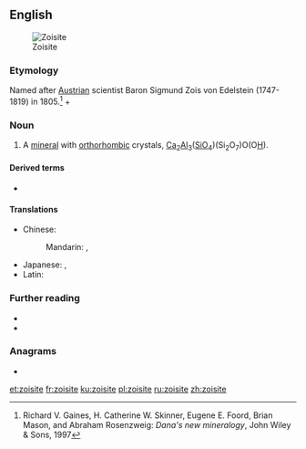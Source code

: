 ==English==
{{wikipedia}}
[[Image:Zoïsite.jpg|thumb|Zoisite]]

===Etymology===
Named after [[Austrian]] scientist Baron Sigmund Zois von Edelstein (1747-1819) in 1805.<ref>Richard V. Gaines, H. Catherine W. Skinner, Eugene E. Foord, Brian Mason, and Abraham Rosenzweig: ''Dana's new mineralogy'', John Wiley & Sons, 1997</ref> + {{af|en|-ite}}

===Noun===
{{en-noun}}

# {{lb|en|mineral}} A [[mineral]] with [[orthorhombic]] crystals, [[calcium|Ca]]<sub>2</sub>[[aluminum|Al]]<sub>3</sub>([[silicon|Si]][[oxygen|O]]<sub>4</sub>)(Si<sub>2</sub>O<sub>7</sub>)O(O[[hydrogen|H]]).

====Derived terms====
* {{l|en|clinozoisite}}

====Translations====
{{trans-top|mineral}}
* Chinese:
*: Mandarin: {{t|cmn|黝簾石|sc=Hani}}, {{t|cmn|黝帘石|tr=yǒuliánshí|sc=Hani}}
{{trans-mid}}
* Japanese: {{t|ja|黝簾石|tr=ゆうれんせき, yūrenseki}}, {{t|ja|灰簾石|tr=かいれんせき, kairenseki}}
* Latin: {{t|la|zoisītēs|m}}
{{trans-bottom}}

===Further reading===
* {{R:WebMineral}}
* {{R:mindat}}
<references/>

===Anagrams===
* {{l|en|iotizes}}

[[et:zoisite]]
[[fr:zoisite]]
[[ku:zoisite]]
[[pl:zoisite]]
[[ru:zoisite]]
[[zh:zoisite]]